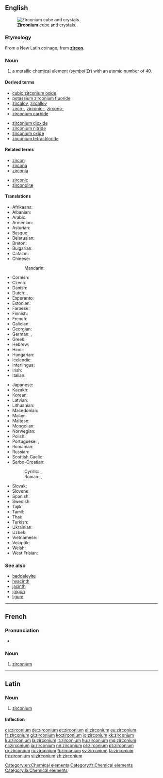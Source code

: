 {{also|Zirconium}}
==English==
{{elements|Zr|yttrium|Y|niobium|Nb}}
{{wikipedia}}
[[File:Zirconium crystal bar and 1cm3 cube.jpg|thumb|'''Zirconium''' cube and crystals.]]

===Etymology===
From a New Latin coinage, from '''[[zircon]]'''.

===Noun===
{{en-noun|-}}

# a metallic chemical element (''symbol'' Zr) with an [[atomic number]] of 40.

====Derived terms====
{{der-top|}}
* [[cubic zirconium oxide]]
* [[potassium zirconium fluoride]]
* [[zircaloy]], [[zircalloy]]
* [[zirco-]], [[zirconio-]], [[zircono-]]
* [[zirconium carbide]]
{{der-mid}}
* [[zirconium dioxide]]
* [[zirconium nitride]]
* [[zirconium oxide]]
* [[zirconium tetrachloride]]
{{der-bottom}}

====Related terms====
{{rel-top|}}
* [[zircon]]
* [[zircona]]
* [[zirconia]]
{{rel-mid}}
* [[zirconic]]
* [[zirconolite]]
{{rel-bottom}}

====Translations====
{{trans-top|chemical element}}
* Afrikaans: {{t-|af|sirkonium}}
* Albanian: {{t-|sq|zirkonium}}
* Arabic: {{t-|ar|زيركونيوم|m|tr=zirkúnyum|sc=Arab}}
* Armenian: {{t-|hy|ցիրկոնիում|tr=cʿirkonium}}
* Asturian: {{t-|ast|circoniu|m}}
* Basque: {{t-|eu|zirkonioa}}
* Belarusian: {{t-|be|цырконiй|m|tr=cyrkónij|sc=Cyrl}}
* Breton: {{t+|br|zirkoniom}}
* Bulgarian: {{t-|bg|цирконий|m|tr=cirkónij}}
* Catalan: {{t-|ca|zirconi}}
* Chinese:
*: Mandarin: {{t|cmn|鋯|tr=gào|sc=Hani}}
* Cornish: {{t-|kw|zerconyum}}
* Czech: {{t+|cs|zirkonium}}
* Danish: {{t-|da|zirkonium}}
* Dutch: {{t+|nl|zirkonium|n}}, {{t+|nl|zirkoon|n}}
* Esperanto: {{t+|eo|zirkonio}}
* Estonian: {{t-|et|tsirkoonium}}
* Faroese: {{t-|fo|zirkon}}
* Finnish: {{t+|fi|zirkonium}}
* French: {{t+|fr|zirconium|m}}
* Galician: {{t+|gl|circonio}}
* Georgian: {{t-|ka|ცირკონიუმი|tr=tsirkoniumi|sc=Geor}}
* German: {{t+|de|Zirkon|n}}, {{t+|de|Zirkonium|n}}
* Greek: {{t+|el|ζιρκόνιο|n|tr=zirkónio}}
* Hebrew: {{t+|he|זירקוניום|tr=zirkónyum|sc=Hebr}}
* Hindi: {{t-|hi|गोमेदातु|tr=gomedaatu|sc=Deva}}
* Hungarian: {{t+|hu|cirkónium}}
* Icelandic: {{t+|is|sirkon}}
* Interlingua: {{t-|ia|zirconium}}
* Irish: {{t+|ga|siorcóiniam}}
* Italian: {{t+|it|zirconio|m}}
{{trans-mid}}
* Japanese: {{t+|ja|ジルコニウム|tr=jirukoniumu}}
* Kazakh: {{t-|kk|цирконий|tr=cirkoniy|sc=Cyrl}}
* Korean: {{t+|ko|지르코늄|tr=jireukonyum|sc=Kore}}
* Latvian: {{t-|lv|cirkonijs}}
* Lithuanian: {{t+|lt|cirkonis}}
* Macedonian: {{t-|mk|циркониум|m|tr=cirkónium|sc=Cyrl}}
* Malay: {{t-|ms|zirkonium}}
* Maltese: {{t-|mt|żirkonju}}
* Mongolian: {{t-|mn|циркони|tr=cirkóni|sc=Cyrl}}
* Norwegian: {{t-|no|zirkonium}}
* Polish: {{t+|pl|cyrkon|m}}
* Portuguese: {{qualifier|Portugal}} {{t+|pt|zircónio}}, {{qualifier|Brazil}} {{t+|pt|zircônio|m}}
* Romanian: {{t+|ro|zirconiu|n}}
* Russian: {{t+|ru|цирконий|m|tr=cirkónij}}
* Scottish Gaelic: {{t-|gd|siorcòiniam}}
* Serbo-Croatian:
*: Cyrillic: {{t-|sh|циркониjум|m|sc=Cyrl}}, {{t-|sh|циркониj|m|sc=Cyrl}}
*: Roman: {{t-|sh|cirkonijum|m|sc=Latn}}, {{t-|sh|cirkonij|m|sc=Latn}}
* Slovak: {{t-|sk|zirkón}}
* Slovene: {{t+|sl|cirkonij}}
* Spanish: {{t+|es|circonio|m}}
* Swedish: {{t+|sv|zirkonium|n}}
* Tajik: {{t-|tg|cirkoni'|sc=Latn}}
* Tamil: {{t-|ta|வன்தங்கம்|tr=van-thangam|sc=Taml}}
* Thai: {{t-|th|เซอร์โคเนียม|tr=soekhōniam|sc=Thai}}
* Turkish: {{t+|tr|zirkonyum}}
* Ukrainian: {{t-|uk|цирконiй|m|tr=cyrkónij|sc=Cyrl}}
* Uzbek: {{t-|uz|цирконий|tr=tsirkoniy|sc=Cyrl}}
* Vietnamese: {{t-|vi|ziriconi}}
* Volapük: {{t+|vo|zirkonin}}
* Welsh: {{t-|cy|zirconiwm}}
* West Frisian: {{t-|fy|zirkonium}}
{{trans-bottom}}

===See also===
* [[baddeleyite]]
* [[hyacinth]]
* [[jacinth]]
* [[jargon]]
* [[ligure]]

[[Category:en:Chemical elements]]

----

==French==
{{wikipedia|lang=fr}}

===Pronunciation===
* {{IPA|lang=fr| /ziʁ.kɔ.njɔm/ }}

===Noun===
{{fr-noun|m|-}}

# [[#English|zirconium]]

[[Category:fr:Chemical elements]]

----

==Latin==
{{wikipedia|lang=la}}

===Noun===
{{la-noun|zircōnium|zirconii|zircōniī|n|second}}

# [[#English|zirconium]]

====Inflection====
{{la-decl-2nd-N|zirconi|zircōni}}

[[Category:la:Chemical elements]]

[[cs:zirconium]]
[[de:zirconium]]
[[et:zirconium]]
[[el:zirconium]]
[[eu:zirconium]]
[[fr:zirconium]]
[[gl:zirconium]]
[[ko:zirconium]]
[[io:zirconium]]
[[kk:zirconium]]
[[ku:zirconium]]
[[la:zirconium]]
[[lt:zirconium]]
[[hu:zirconium]]
[[mg:zirconium]]
[[nl:zirconium]]
[[ja:zirconium]]
[[nn:zirconium]]
[[pl:zirconium]]
[[pt:zirconium]]
[[ro:zirconium]]
[[ru:zirconium]]
[[fi:zirconium]]
[[sv:zirconium]]
[[ta:zirconium]]
[[th:zirconium]]
[[vi:zirconium]]
[[zh:zirconium]]